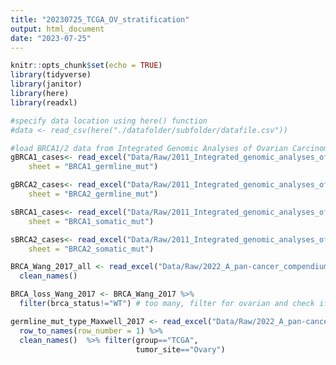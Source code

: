 ```yaml
---
title: "20230725_TCGA_OV_stratification"
output: html_document
date: "2023-07-25"
---
```


```r
knitr::opts_chunk$set(echo = TRUE)
library(tidyverse)
library(janitor)
library(here)
library(readxl)
```


```r
#specify data location using here() function
#data <- read_csv(here("./datafolder/subfolder/datafile.csv"))

#load BRCA1/2 data from Integrated Genomic Analyses of Ovarian Carcinoma (TCGA., 2011)
gBRCA1_cases<- read_excel("Data/Raw/2011_Integrated_genomic_analyses_of_Ov_TCGA/20230724_BRCA_data_from_Integrated_Genomic_Analyses_of_Ov_TCGA_2011.xlsx", 
    sheet = "BRCA1_germline_mut")

gBRCA2_cases<- read_excel("Data/Raw/2011_Integrated_genomic_analyses_of_Ov_TCGA/20230724_BRCA_data_from_Integrated_Genomic_Analyses_of_Ov_TCGA_2011.xlsx", 
    sheet = "BRCA2_germline_mut")

sBRCA1_cases<- read_excel("Data/Raw/2011_Integrated_genomic_analyses_of_Ov_TCGA/20230724_BRCA_data_from_Integrated_Genomic_Analyses_of_Ov_TCGA_2011.xlsx", 
    sheet = "BRCA1_somatic_mut")

sBRCA2_cases<- read_excel("Data/Raw/2011_Integrated_genomic_analyses_of_Ov_TCGA/20230724_BRCA_data_from_Integrated_Genomic_Analyses_of_Ov_TCGA_2011.xlsx", 
    sheet = "BRCA2_somatic_mut")
```

```r

BRCA_Wang_2017_all <- read_excel("Data/Raw/2022_A_pan-cancer_compendium_of_CIN/2017_Genomic_consequences_Wang/41588_2017_BFng3849_MOESM366_ESM.xlsx") %>% 
  clean_names() 

BRCA_loss_Wang_2017 <- BRCA_Wang_2017 %>% 
  filter(brca_status!="WT") # too many, filter for ovarian and check if methylation equates to low expression

germline_mut_type_Maxwell_2017 <- read_excel("Data/Raw/2022_A_pan-cancer_compendium_of_CIN/2017_BRCA_locusspecific_LOH_Maxwell/41467_2017_388_MOESM2_ESM.xlsx") %>% 
  row_to_names(row_number = 1) %>% 
  clean_names()  %>% filter(group=="TCGA",
                            tumor_site=="Ovary")

```


